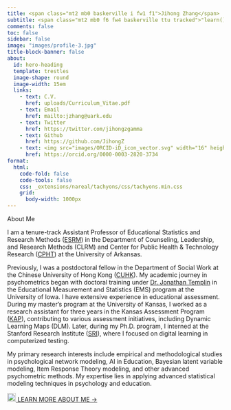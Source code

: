 ```yaml
---
title: <span class="mt2 mb0 baskerville i fw1 f1">Jihong Zhang</span>
subtitle: <span class="mt2 mb0 f6 fw4 baskerville ttu tracked">"learn() ➮ play()"</span>
comments: false
toc: false
sidebar: false
image: "images/profile-3.jpg"
title-block-banner: false
about:
  id: hero-heading
  template: trestles
  image-shape: round
  image-width: 15em
  links:
    - text: C.V.
      href: uploads/Curriculum_Vitae.pdf
    - text: Email
      href: mailto:jzhang@uark.edu
    - text: Twitter
      href: https://twitter.com/jihongzgamma
    - text: Github
      href: https://github.com/JihongZ
    - text: <img src="images/ORCID-iD_icon_vector.svg" width="16" height="16" /> ORCID
      href: https://orcid.org/0000-0003-2820-3734
format:
  html:
    code-fold: false
    code-tools: false
    css: _extensions/nareal/tachyons/css/tachyons.min.css
    grid:
      body-width: 1000px
---
```


::: {#hero-heading .nice-paragraph}
[About Me]{.mt2 .mb0 .baskerville .i .fw6 .f4}

I am a tenure-track Assistant Professor of Educational Statistics and Research Methods ([ESRM](https://esrm.uark.edu/directory/uid/jzhang/name/Jihong+Zhang/)) in the Department of Counseling, Leadership, and Research Methods (CLRM) and Center for Public Health & Technology Research ([CPHT](https://publichealthtech-center.uark.edu)) at the University of Arkansas.

Previously, I was a postdoctoral fellow in the Department of Social Work at the Chinese University of Hong Kong ([CUHK](https://www.cuhk.edu.hk)). My academic journey in psychometrics began with doctoral training under [Dr. Jonathan Templin](https://jonathantemplin.com/) in the Educational Measurement and Statistics (EMS) program at the University of Iowa. I have extensive experience in educational assessment. During my master’s program at the University of Kansas, I worked as a research assistant for three years in the Kansas Assessment Program ([KAP](https://ksassessments.org)), contributing to various assessment initiatives, including Dynamic Learning Maps (DLM). Later, during my Ph.D. program, I interned at the Stanford Research Institute ([SRI](https://www.sri.com)), where I focused on digital learning in computerized testing.

My primary research interests include empirical and methodological studies in psychological network modeling, AI in Education, Bayesian latent variable modeling, Item Response Theory modeling, and other advanced psychometric methods. My expertise lies in applying advanced statistical modeling techniques in psychology and education.

[![](images/dog.png){width="20"} LEARN MORE ABOUT ME →](about.qmd)
:::
